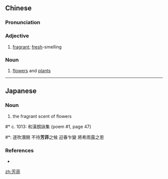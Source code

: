 ==Chinese==
{{zh-forms}}

===Pronunciation===
{{zh-pron
|m=fāngfēi
|cat=a,n
}}

===Adjective===
{{zh-adj}}

# [[fragrant]]; [[fresh]]-smelling

===Noun===
{{zh-noun}}

# [[flowers]] and [[plants]]

----

==Japanese==
{{ja-kanjitab|芳|菲}}

===Noun===
{{ja-noun|ほうひ|hhira=はうひ}}

# the fragrant scent of flowers

#* c. 1013: 和漢朗詠集 (poem #1, page 47)
#*: 逐吹潛開 不待'''芳菲'''之候 迎春乍變 將希雨露之恩

===References===
* {{cite-book
|last=Kawaguchi
|first=Hisao
|coauthors=Nobuyoshi Shida
|title=Wakan Rōeishū, Ryōjin Hishō
|publisher=[[w:Iwanami Shoten Publishing|Iwanami Shoten]]
|date=1965
|location=Tōkyō
|isbn=4-00-060073-7
}}

[[zh:芳菲]]
